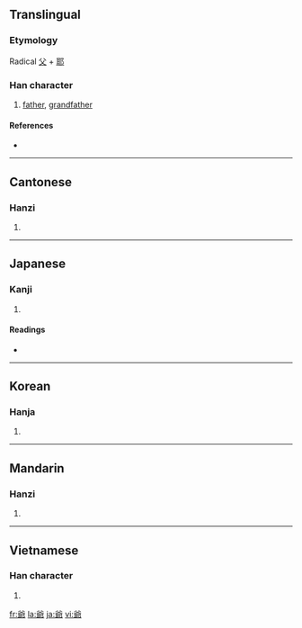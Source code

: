 {{also|爷}}
==Translingual==
===Etymology===
Radical [[父]] + [[耶]]

===Han character===
{{Han char|rn=88|rad=父|as=09|sn=13|four=8012<sub>7</sub>|canj=金大尸十中 (CKSJL)}}

# [[father]], [[grandfather]]

====References====
* {{Han ref|kx=0690.110|dkj=19734|dj=1103.100|hdz=32040.070|uh=723A|ud=29242|bh=B7DD|bd=47069}}

----

==Cantonese==

===Hanzi===
{{yue-hanzi|jyut=|y=ye4}}

# {{defn|Cantonese|sort=父09}}

----

==Japanese==

===Kanji===
{{ja-kanji|grade=|rs=父09}}

# {{defn|Japanese}}

====Readings====
* {{ja-readings|on=[[や]] (ya)|kun=[[ちち]] (chichi), [[じじ]] (jiji), [[おやじ]] (oyaji)}}

----

==Korean==

===Hanja===
{{ko-hanja|hangeul=[[야]]|eumhun=아비|rv=ya|mr=ya|y=ya}}

# {{defn|Korean|sort=父09}}

----

==Mandarin==

===Hanzi===
{{cmn-hanzi|sim=爷|pin=[[yé]] ([[ye2]])|wg=yeh<sup>2</sup>}}

# {{defn|Mandarin|sort=父09}}

----

==Vietnamese==

===Han character===
{{vi-hantu|[[gia]]|rs=父09}}

# {{defn|Vietnamese|sort=父09}}

[[fr:爺]]
[[la:爺]]
[[ja:爺]]
[[vi:爺]]